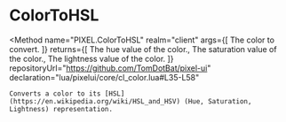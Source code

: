 
# ColorToHSL
<Method
	name="PIXEL.ColorToHSL"
	realm="client"
	args={[
		<Argument type="Color" name="color">The color to convert.</Argument>
	]}
	returns={[
		<ReturnValue type="number" name="h">The hue value of the color.</ReturnValue>,
		<ReturnValue type="number" name="s">The saturation value of the color.</ReturnValue>,
		<ReturnValue type="number" name="l">The lightness value of the color.</ReturnValue>
	]}
	repositoryUrl="https://github.com/TomDotBat/pixel-ui"
	declaration="lua/pixelui/core/cl_color.lua#L35-L58"
>
	Converts a color to its [HSL](https://en.wikipedia.org/wiki/HSL_and_HSV) (Hue, Saturation, Lightness) representation.
</Method>